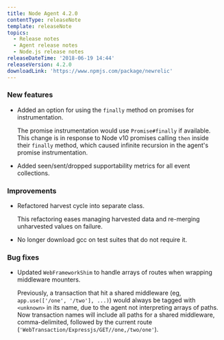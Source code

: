 ```yaml
---
title: Node Agent 4.2.0
contentType: releaseNote
template: releaseNote
topics:
  - Release notes
  - Agent release notes
  - Node.js release notes
releaseDateTime: '2018-06-19 14:44'
releaseVersion: 4.2.0
downloadLink: 'https://www.npmjs.com/package/newrelic'
---
```


### New features

* Added an option for using the `finally` method on promises for instrumentation.

  The promise instrumentation would use `Promise#finally` if available. This change is in response to Node v10 promises calling `then` inside their `finally` method, which caused infinite recursion in the agent's promise instrumentation.
* Added seen/sent/dropped supportability metrics for all event collections.

### Improvements

* Refactored harvest cycle into separate class.

  This refactoring eases managing harvested data and re-merging unharvested values on failure.
* No longer download gcc on test suites that do not require it.

### Bug fixes

* Updated `WebFrameworkShim` to handle arrays of routes when wrapping middleware mounters.

  Previously, a transaction that hit a shared middleware (eg, `app.use(['/one', '/two'], ...)`) would always be tagged with `<unknown>` in its name, due to the agent not interpreting arrays of paths. Now transaction names will include all paths for a shared middleware, comma-delimited, followed by the current route (`'WebTransaction/Expressjs/GET//one,/two/one'`).
